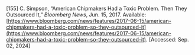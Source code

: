 \[155\]	C. Simpson, “American Chipmakers Had a Toxic Problem. Then They Outsourced It,” *Bloomberg News*, Jun. 15, 2017\. Available: [https://www.bloomberg.com/news/features/2017-06-15/american-chipmakers-had-a-toxic-problem-so-they-outsourced-it](https://www.bloomberg.com/news/features/2017-06-15/american-chipmakers-had-a-toxic-problem-so-they-outsourced-it). \[Accessed: Sep. 02, 2024\]